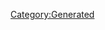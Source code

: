 {{Database/Costume/CostumeInfo
 |ID=86
 |DivaId=5
 |PrismCostumeId=6
 |Enabled=2
 |SkillId=7
 |EODICFLJAKO=False
 |AGBPBDODKBK=1
 |HMCOGDICFNB=1
 |LevelMax=4
 |HGBJODBCJDA=4
 |EGLDFPILJLG=0
 |GLEEPAFMPLO=False
 |IIELLEPEEFH=660
}}
[[Category:Generated]]
